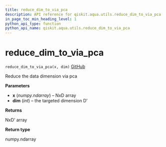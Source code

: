 ```yaml
---
title: reduce_dim_to_via_pca
description: API reference for qiskit.aqua.utils.reduce_dim_to_via_pca
in_page_toc_min_heading_level: 1
python_api_type: function
python_api_name: qiskit.aqua.utils.reduce_dim_to_via_pca
---
```


# reduce\_dim\_to\_via\_pca

<span id="qiskit.aqua.utils.reduce_dim_to_via_pca" />

`reduce_dim_to_via_pca(x, dim)` [GitHub](https://github.com/qiskit-community/qiskit-aqua/tree/stable/0.7/qiskit/aqua/utils/dataset_helper.py "view source code")

Reduce the data dimension via pca

**Parameters**

*   **x** (*numpy.ndarray*) – NxD array
*   **dim** (*int*) – the targeted dimension D’

**Returns**

NxD’ array

**Return type**

numpy.ndarray

